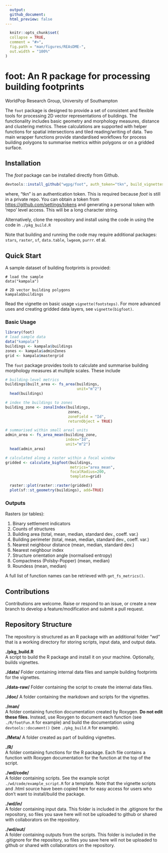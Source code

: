 ```yaml
---
  output:
  github_document:
  html_preview: false
---
```

  
```r
  knitr::opts_chunk$set(
  collapse = TRUE,
  comment = "#>",
  fig.path = "man/figures/REAsDME-",
  out.width = "100%"
)
```

<!-- README.md is generated from README.Rmd. Please edit that file -->

# foot: An R package for processing building footprints
WorldPop Research Group, University of Southampton

The `foot` package is designed to provide a set of consistent and flexible tools
for processing 2D vector representations of buildings. The functionality
includes basic geometry and morphology measures, distance and clustering
metrics. These calculations are supported with helper functions for spatial
intersections and tiled reading/writing of data. Two main wrapper functions
provide standardised workflows for process building polygons to summarise
metrics within polygons or on a gridded surface.

## Installation
The *foot* package can be installed directly from Github.
```r
devtools::install_github("wgpg/foot", auth_token="tkn", build_vignettes=TRUE)
```
where, "tkn" is an authentication token. This is required because *foot* is
still in a private repo. You can obtain a token from
[https://github.com/settings/tokens](https://github.com/settings/tokens) and
generating a personal token with 'repo' level access. This will be a long
character string.

Alternatively, clone the repository and install using the code in using the code
in `./pkg_build.R`

Note that building and running the code may require additional packages:
`stars`, `raster`, `sf`, `data.table`, `lwgeom`, `purrr`. et al.

## Quick Start
A sample dataset of building footprints is provided: 
```
# load the sample
data("kampala")

# 2D vector building polygons
kampala$buildings
```

Read the vignette on basic usage `vignette(footsteps)`. For more advanced uses
and creating gridded data layers, see `vignette(bigfoot)`.

### Basic Usage
```r
library(foot)
# load sample data
data("kampala")
buildings <- kampala$buildings
zones <- kampala$adminZones
grid <- kampala$mastergrid
```

The `foot` package provides tools to calculate and summarise building morphology
measures at multiple scales. These include
```r
# building-level metrics
buildings$built_area <- fs_area(buildings, 
                                unit="m^2")
  head(buildings)
```

```r
# index the buildings to zones
building_zone <- zonalIndex(buildings, 
                            zones, 
                            zoneField = "Id", 
                            returnObject = TRUE)

# summarised within small areal units
admin_area <- fs_area_mean(building_zone, 
                           index="Id", 
                           unit="m^2")
  head(admin_area)
```

```r
# calculated along a raster within a focal window
gridded <- calculate_bigfoot(buildings, 
                             metrics="area_mean", 
                             focalRadius=200,
                             template=grid)

  raster::plot(raster::raster(gridded))
  plot(sf::st_geometry(buildings), add=TRUE)
```


### Outputs
Rasters (or tables):  
  
1. Binary settlement indicators
2. Counts of structures
3. Building area (total, mean, median, standard dev., coeff. var.)
4. Building perimeter (total, mean, median, standard dev., coeff. var.)
5. Nearest neighbour distance (mean, median, standard dev.)
6. Nearest neighbour index
7. Structure orientation angle (normalised entropy)
8. Compactness (Polsby-Popper) (mean, median)
9. Roundess (mean, median)

A full list of function names can be retrieved with `get_fs_metrics()`.

## Contributions
Contributions are welcome. Raise or respond to an issue, or create a new branch
to develop a feature/modification and submit a pull request.

## Repository Structure
The repository is structured as an R package with an additional folder "wd" that
is a working directory for storing scripts, input data, and output data.

**./pkg_build.R**  
A script to build the R package and install it on your machine. Optionally,
builds vignettes.

**./data/**
Folder containing internal data files and sample building footprints for the
vignettes.

**./data-raw/**
Folder containing the script to create the internal data files.

**./doc/** 
A folder containing the markdown and scripts for the vignettes.

**./man/**  
A folder containing function documentation created by Roxygen. **Do not edit
these files.** Instead, use Roxygen to document each function (see
`./R/footFun.R` for example) and build the documentation using
`devtools::document()` (see `./pkg_build.R` for example).

**./Meta/**
A folder created as part of building vignettes.

**./R/**  
A folder containing functions for the R package. Each file contains a function
with Roxygen documentation for the function at the top of the script.

**./wd/code/**  
A folder containing scripts. See the example script `./wd/code/example_script.R`
for a template. Note that the vignette scripts and .html source have been copied
here for easy access for users who don't want to install/build the package.

**./wd/in/**  
A folder containing input data. This folder is included in the .gitignore for
the repository, so files you save here will not be uploaded to github or shared
with collaborators on the repository.

**./wd/out/**  
A folder containing outputs from the scripts. This folder is included in the
.gitignore for the repository, so files you save here will not be uploaded to
github or shared with collaborators on the repository.

